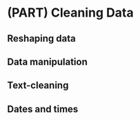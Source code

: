 # (PART) Cleaning Data {-}

## Reshaping data

## Data manipulation

## Text-cleaning

## Dates and times
